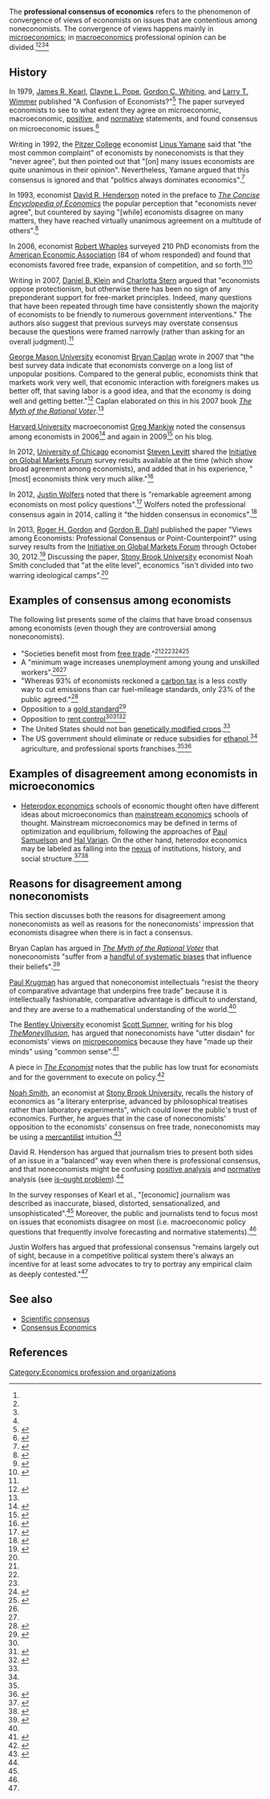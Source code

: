 <!-- Please do not remove or change this AfD message until the discussion has been closed. -->
{{Article for deletion/dated|page=Professional consensus of economics|timestamp=20170204031832|year=2017|month=February|day=4|substed=yes}}
<!-- Once discussion is closed, please place on talk page: {{Old AfD multi|page=Professional consensus of economics|date=4 February 2017|result='''keep'''}} -->
<!-- End of AfD message, feel free to edit beyond this point -->
{{original research|date=August 2016}}

The '''professional consensus of economics''' refers to the phenomenon of convergence of views of economists on issues that are contentious among noneconomists. The convergence of views happens mainly in [[microeconomics]]; in [[macroeconomics]] professional opinion can be divided.<ref name=ceepreface /><ref name=sumner_astro /><ref name=taylor_praxtime /><ref name=kearl_1979 />{{rp|33}}

==History==

In 1979, [[James R. Kearl]], [[Clayne L. Pope]], [[Gordon C. Whiting]], and [[Larry T. Wimmer]] published "A Confusion of Economists?"<ref name="klein_2007">{{Cite journal| volume = 66| issue = 2| pages = 309–334| last1 = Klein| first1 = Daniel B.| last2 = Stern| first2 = Charlotta| title = Is There a Free-Market Economist in the House? The Policy Views of American Economic Association Members| journal = American Journal of Economics and Sociology| accessdate = 2016-07-10| date = 2007| url = http://econfaculty.gmu.edu/klein/PdfPapers/Klein-Stern%20AJES%202007.pdf}}</ref>{{rp|311}} The paper surveyed economists to see to what extent they agree on microeconomic, macroeconomic, [[Positive statement|positive]], and [[normative]] statements, and found consensus on microeconomic issues.<ref name=kearl_1979>{{Cite journal| issn = 0002-8282| volume = 69| issue = 2| pages = 28–37| last1 = Kearl| first1 = J. R.| last2 = Pope| first2 = Clayne L.| last3 = Whiting| first3 = Gordon C.| last4 = Wimmer| first4 = Larry T.| title = A Confusion of Economists?| journal = The American Economic Review| date = 1979| jstor = 1801612}}</ref>{{rp|36}}

Writing in 1992, the [[Pitzer College]] economist [[Linus Yamane]] said that "the most common complaint" of economists by noneconomists is that they "never agree", but then pointed out that "[on] many issues economists are quite unanimous in their opinion". Nevertheless, Yamane argued that this consensus is ignored and that "politics always dominates economics".<ref name="yamane">{{cite web |url=http://bernard.pitzer.edu/~lyamane/fun.htm |author=Linus Yamane  |title=Why do people make fun of economists? |accessdate=July 9, 2016 |date=February 1992}}</ref>

In 1993, economist [[David R. Henderson]] noted in the preface to ''[[The Concise Encyclopedia of Economics]]'' the popular perception that "economists never agree", but countered by saying "[while] economists disagree on many matters, they have reached virtually unanimous agreement on a multitude of others".<ref name=ceepreface>{{cite web |url=http://www.econlib.org/library/Enc1/bios/CEEPreface.html |editor=David R. Henderson |date=December 15, 2001 |title=Preface and Acknowledgments to ''The Concise Encyclopedia of Economics'' |publisher=Library of Economics and Liberty |accessdate=July 10, 2016}}</ref>

In 2006, economist [[Robert Whaples]] surveyed 210 PhD economists from the [[American Economic Association]] (84 of whom responded) and found that economists favored free trade, expansion of competition, and so forth.<ref name=whaples_2006>{{Cite journal| volume = 3| issue = 9| last = Whaples| first = Robert| title = Do economists agree on anything? Yes!| journal = The Economists' Voice| accessdate = 2016-07-10| date = November 2006| url = http://ew-econ.typepad.fr/articleAEAsurvey.pdf}}</ref><ref>{{cite web |url=http://archive.wilsonquarterly.com/sites/default/files/articles/WQ_VOL31_W_2007_Periodical_07.pdf |title=Ready, Set, Agree |publisher=''[[The Wilson Quarterly]]'' |date=2007 |accessdate=July 10, 2016}}</ref>

Writing in 2007, [[Daniel B. Klein]] and [[Charlotta Stern]] argued that "economists oppose protectionism, but otherwise there has been no sign of any preponderant support for free-market principles. Indeed, many questions that have been repeated through time have consistently shown the majority of economists to be friendly to numerous government interventions." The authors also suggest that previous surveys may overstate consensus because the questions were framed narrowly (rather than asking for an overall judgment).<ref name=klein_2007 />{{rp|312–313}}

[[George Mason University]] economist [[Bryan Caplan]] wrote in 2007 that "the best survey data indicate that economists converge on a long list of unpopular positions. Compared to the general public, economists think that markets work very well, that economic interaction with foreigners makes us better off, that saving labor is a good idea, and that the economy is doing well and getting better."<ref>{{cite web |url=http://blogs.britannica.com/2007/05/economists-agree/ |archivedate=September 12, 2015 |archiveurl=https://web.archive.org/web/20150912145319/http://blogs.britannica.com/2007/05/economists-agree/ |date=May 8, 2007 |author=Bryan Caplan |title=Economists Agree?! |publisher=Britannica Blog |accessdate=July 9, 2016}}</ref> Caplan elaborated on this in his 2007 book ''[[The Myth of the Rational Voter]]''.<ref name=atlantic_ozimek />

[[Harvard University]] macroeconomist [[Greg Mankiw]] noted the consensus among economists in 2006<ref>{{cite web |url=http://gregmankiw.blogspot.com/2006/11/consensus-of-economists.html |date=November 30, 2006 |author=Greg Mankiw |website=Greg Mankiw's Blog |title=The Consensus of Economists |accessdate=July 9, 2016}}</ref> and again in 2009<ref>{{cite web |url=http://gregmankiw.blogspot.com/2009/02/news-flash-economists-agree.html |date=February 14, 2009 |author=Greg Mankiw |title=News Flash: Economists Agree |website=Greg Mankiw's Blog |accessdate=July 9, 2016}}</ref> on his blog.

In 2012, [[University of Chicago]] economist [[Steven Levitt]] shared the [[Initiative on Global Markets Forum]] survey results available at the time (which show broad agreement among economists), and added that in his experience, "[most] economists think very much alike."<ref>{{cite web |url=http://freakonomics.com/2012/01/09/if-all-the-economists-were-laid-end-to-end-would-they-reach-a-conclusion/ |author=by Steven D. Levitt |date=January 9, 2012 |title=If All the Economists Were Laid End to End, Would They Reach a Conclusion? |publisher=Freakonomics |accessdate=July 9, 2016}}</ref>

In 2012, [[Justin Wolfers]] noted that there is "remarkable agreement among economists on most policy questions".<ref name=wolfers_freak_2012>{{cite web |url=http://freakonomics.com/2012/07/25/the-secret-consensus-among-economists/ |author=by Justin Wolfers |date=July 25, 2012 |title=The Secret Consensus Among Economists |publisher=Freakonomics |accessdate=July 9, 2016}}</ref> Wolfers noted the professional consensus again in 2014, calling it "the hidden consensus in economics".<ref name=wolfers_nyt_2014>{{cite web |url=http://www.nytimes.com/2014/07/30/upshot/what-debate-economists-agree-the-stimulus-lifted-the-economy.html |author=Justin Wolfers |date=July 29, 2014 |title=What Debate? Economists Agree the Stimulus Lifted the Economy |publisher=''[[The New York Times]]'' |accessdate=July 9, 2016}}</ref>
 
In 2013, [[Roger H. Gordon]] and [[Gordon B. Dahl]] published the paper "Views among Economists: Professional Consensus or Point-Counterpoint?" using survey results from the [[Initiative on Global Markets Forum]] through October 30, 2012.<ref>{{Cite journal| doi = 10.1257/aer.103.3.629| issn = 0002-8282| volume = 103| issue = 3| pages = 629–635| last1 = Gordon| first1 = Roger| last2 = Dahl| first2 = Gordon B| title = Views among Economists: Professional Consensus or Point-Counterpoint?| journal = American Economic Review| accessdate = 2016-07-10| date = May 2013| url = http://econweb.ucsd.edu/~gdahl/papers/views-among-economists.pdf}}</ref>{{rp|630}} Discussing the paper, [[Stony Brook University]] economist Noah Smith concluded that "at the elite level", economics "isn't divided into two warring ideological camps".<ref name=smith_warring />

==Examples of consensus among economists==

The following list presents some of the claims that have broad consensus among economists (even though they are controversial among noneconomists).

* "Societies benefit most from [[free trade]]."<ref name=ceepreface /><ref name=yamane /><ref name=whaples_2006 /><ref name=griswold_cato>{{cite web |url=http://www.cato.org/blog/super-majority-economists-agree-trade-barriers-should-go |author=Daniel Griswold |date=September 18, 2009 |title=A Super-Majority of Economists Agree: Trade Barriers Should Go |publisher=[[Cato Institute]] |accessdate=July 10, 2016}}</ref><ref name=kerr>{{cite web |url=http://nzinitiative.org.nz/site/nzinitiative/files/publications/do%20economists%20agree%20on%20anything.pdf |title=Do economists agree on anything? Yes! |author=Roger Kerr |publisher= New Zealand Business Roundtable |date=November 2, 2007}}</ref>{{rp|12}}
* A "minimum wage increases unemployment among young and unskilled workers".<ref name=ceepreface /><ref name=kerr />{{rp|13}}
* "Whereas 93% of economists reckoned a [[carbon tax]] is a less costly way to cut emissions than car fuel-mileage standards, only 23% of the public agreed."<ref>{{cite web |url=http://www.economist.com/news/finance-and-economics/21569378-if-economists-agree-something-public-will-almost-certainly-think |date=January 12, 2013 |title=Room with a view |publisher=The Economist |accessdate=July 9, 2016}}</ref>
* Opposition to a [[gold standard]]<ref name=smith_warring>{{cite web |url=http://noahpinionblog.blogspot.com/2013/01/is-economics-divided-into-warring.html |author=Noah Smith |website=Noahpinion |date=January 6, 2013 |title=Is economics divided into warring ideological camps? |accessdate=July 10, 2016}}</ref>
* Opposition to [[rent control]]<ref name=ceepreface /><ref name=taylor_praxtime>{{cite web |url=https://praxtime.com/2013/08/04/economists-agree-on-microeconomics-not-macroeconomics/ |author=Nathan Taylor |date=August 4, 2013 |title=Economists agree on microeconomics, not macroeconomics. The public believes the opposite. |website=Praxtime |accessdate=July 10, 2016}}</ref><ref>{{cite web |url=http://www.nytimes.com/2000/06/07/opinion/reckonings-a-rent-affair.html |author=Paul Krugman |date=June 7, 2000 |title=Reckonings; A Rent Affair |publisher=''[[The New York Times]]'' |accessdate=July 10, 2016}}</ref>
* The United States should not ban [[genetically modified crop]]s.<ref name=griswold_cato />
* The US government should eliminate or reduce subsidies for [[ethanol]],<ref name=griswold_cato /> agriculture, and professional sports franchises.<ref name=whaples_2006 /><ref>{{Cite journal| volume = 5| issue = 3| pages = 294–315| last1 = Coates| first1 = Dennis| last2 = Humphreys| first2 = Brad R.| title = Do economists reach a conclusion on subsidies for sports franchises, stadiums, and mega-events?| journal = [[Econ Journal Watch]]| accessdate = 2016-07-10| date = September 2008| url = https://econjwatch.org/file_download/222/2008-09-coateshumphreys-com.pdf}}</ref>

== Examples of disagreement among economists in microeconomics ==
* [[Heterodox economics]] schools of economic thought often have different ideas about microeconomics than [[mainstream economics]] schools of thought. Mainstream microeconomics may be defined in terms of optimization and equilibrium, following the approaches of [[Paul Samuelson]] and [[Hal Varian]]. On the other hand, heterodox economics may be labeled as falling into the [[nexus]] of institutions, history, and social structure.<ref name="LAWSON2">{{cite journal|year=2005|title=The nature of heterodox economics|url=http://cas.umkc.edu/econ/economics/faculty/wray/papers/lawson_on_heterdoxy.pdf|journal=Cambridge Journal of Economics|volume=30|issue=4|pages=483–505|doi=10.1093/cje/bei093|last1=Lawson|first1=T.}}</ref><ref name="DOW">{{cite journal|year=2000|title=Prospects for the Progress in Heterodox Economics|journal=Journal of the History of Economic Thought|volume=22|issue=2|pages=157–170|doi=10.1080/10427710050025367|first1=S. C.|last1=Dow}}</ref>

==Reasons for disagreement among noneconomists==

This section discusses both the reasons for disagreement among noneconomists as well as reasons for the noneconomists' impression that economists disagree when there is in fact a consensus.

Bryan Caplan has argued in ''[[The Myth of the Rational Voter]]'' that noneconomists "suffer from a [[The Myth of the Rational Voter#Summary|handful of systematic biases]] that influence their beliefs".<ref name=atlantic_ozimek>{{cite web |url=http://www.theatlantic.com/business/archive/2012/04/4-politically-controversial-issues-where-all-economists-agree/255600/ |author=Adam Ozimek |date=April 9, 2012 |title=4 Politically Controversial Issues Where All Economists Agree |publisher=''[[The Atlantic]]'' |accessdate=July 9, 2016}}</ref>

[[Paul Krugman]] has argued that noneconomist intellectuals "resist the theory of comparative advantage that underpins free trade" because it is intellectually fashionable, comparative advantage is difficult to understand, and they are averse to a mathematical understanding of the world.<ref name=atlantic_ozimek />

The [[Bentley University]] economist [[Scott Sumner]], writing for his blog ''[[TheMoneyIllusion]]'', has argued that noneconomists have "utter disdain" for economists' views on [[microeconomics]] because they have "made up their minds" using "common sense".<ref name=sumner_astro>{{cite web |url=http://www.themoneyillusion.com/?p=18673 |date=January 16, 2013 |website=TheMoneyIllusion |title=The public wants us to be astrologers or heretics, not scientists |accessdate=July 9, 2016 |author=Scott Sumner}}</ref>

A piece in ''[[The Economist]]'' notes that the public has low trust for economists and for the government to execute on policy.<ref>{{cite web |url=http://www.economist.com/blogs/freeexchange/2013/01/economists |title=Trust us |publisher=The Economist |accessdate=July 9, 2016 |date=January 11, 2013}}</ref>

[[Noah Smith]], an economist at [[Stony Brook University]], recalls the history of economics as "a literary enterprise, advanced by philosophical treatises rather than laboratory experiments", which could lower the public's trust of economics. Further, he argues that in the case of noneconomists' opposition to the economists' consensus on free trade, noneconomists may be using a [[Mercantilism|mercantilist]] intuition.<ref>{{cite web |url=http://noahpinionblog.blogspot.com/2013/01/why-do-people-think-economists-are.html |author=Noah Smith |date=January 10, 2013 |title=Why do people think economists are charlatans? |accessdate=July 9, 2016 |website=Noahpinion}}</ref>

David R. Henderson has argued that journalism tries to present both sides of an issue in a "balanced" way even when there is professional consensus, and that noneconomists might be confusing [[Positive statement|positive analysis]] and [[normative]] analysis (see [[is–ought problem]]).<ref name=ceepreface />

In the survey responses of Kearl et al., "[economic] journalism was described as inaccurate, biased, distorted, sensationalized, and unsophisticated".<ref name=kearl_1979 />{{rp|29}} Moreover, the public and journalists tend to focus most on issues that economists disagree on most (i.e. macroeconomic policy questions that frequently involve forecasting and normative statements).<ref name=kearl_1979 />{{rp|36}}

Justin Wolfers has argued that professional consensus "remains largely out of sight, because in a competitive political system there's always an incentive for at least some advocates to try to portray any empirical claim as deeply contested."<ref name=wolfers_nyt_2014 />

==See also==

* [[Scientific consensus]]
* [[Consensus Economics]]

==References==

{{reflist|30em}}

[[Category:Economics profession and organizations]]
